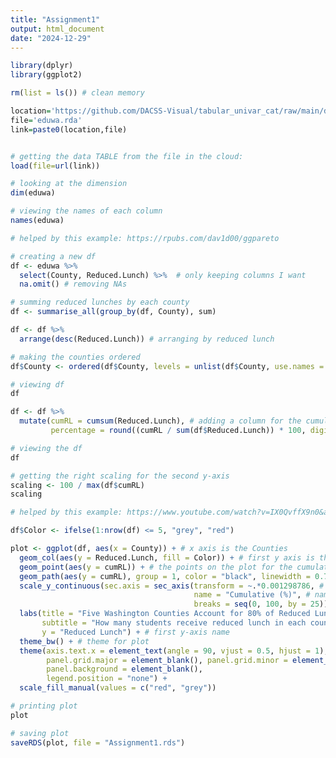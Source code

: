 ```yaml
---
title: "Assignment1"
output: html_document
date: "2024-12-29"
---
```


```r

library(dplyr)
library(ggplot2)

```


```r

rm(list = ls()) # clean memory

location='https://github.com/DACSS-Visual/tabular_univar_cat/raw/main/data/'
file='eduwa.rda'
link=paste0(location,file)


# getting the data TABLE from the file in the cloud:
load(file=url(link))

```

```r

# looking at the dimension
dim(eduwa)

```

```r

# viewing the names of each column
names(eduwa)

```

```r

# helped by this example: https://rpubs.com/dav1d00/ggpareto

# creating a new df
df <- eduwa %>% 
  select(County, Reduced.Lunch) %>%  # only keeping columns I want
  na.omit() # removing NAs

# summing reduced lunches by each county
df <- summarise_all(group_by(df, County), sum)

df <- df %>% 
  arrange(desc(Reduced.Lunch)) # arranging by reduced lunch

# making the counties ordered
df$County <- ordered(df$County, levels = unlist(df$County, use.names = F))

# viewing df
df

```

```r


df <- df %>%
  mutate(cumRL = cumsum(Reduced.Lunch), # adding a column for the cumulative sums
         percentage = round((cumRL / sum(df$Reduced.Lunch)) * 100, digits = 2)) # adding a column for the cumulative percentage

# viewing the df
df

```


```r

# getting the right scaling for the second y-axis
scaling <- 100 / max(df$cumRL)
scaling

```

```r

# helped by this example: https://www.youtube.com/watch?v=IX0QvffX9n0&ab_channel=stikpet

df$Color <- ifelse(1:nrow(df) <= 5, "grey", "red")

plot <- ggplot(df, aes(x = County)) + # x axis is the Counties
  geom_col(aes(y = Reduced.Lunch, fill = Color)) + # first y axis is the count of Reduced Lunch for each county
  geom_point(aes(y = cumRL)) + # the points on the plot for the cumulation of students in the state who receive reduced lunch
  geom_path(aes(y = cumRL), group = 1, color = "black", linewidth = 0.7) + # the line of cumulation
  scale_y_continuous(sec.axis = sec_axis(transform = ~.*0.001298786, # creating the second y-axis with the correct scaling
                                         name = "Cumulative (%)", # name of second y-axis
                                         breaks = seq(0, 100, by = 25))) + # how the axis numbers will be shown
  labs(title = "Five Washington Counties Account for 80% of Reduced Lunch Recipients", # title
       subtitle = "How many students receive reduced lunch in each county of Washington", # subtitle
       y = "Reduced Lunch") + # first y-axis name
  theme_bw() + # theme for plot
  theme(axis.text.x = element_text(angle = 90, vjust = 0.5, hjust = 1), # making the x-axis readable
        panel.grid.major = element_blank(), panel.grid.minor = element_blank(), # making everything blank!
        panel.background = element_blank(),
        legend.position = "none") +
  scale_fill_manual(values = c("red", "grey"))

# printing plot
plot

```

```r

# saving plot
saveRDS(plot, file = "Assignment1.rds")

```


